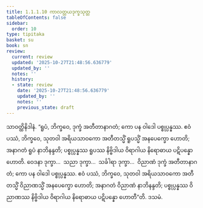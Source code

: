 ```yaml
---
title: 1.1.1.10 ကာလတ္တယဒုက္ခသုတ္တ
tableOfContents: false
sidebar:
  order: 10
type: tipitaka
basket: su
book: sn
review:
  current: review
  updated: '2025-10-27T21:48:56.636779'
  updated_by: ''
  notes: ''
  history:
  - state: review
    date: '2025-10-27T21:48:56.636779'
    updated_by: ''
    notes: ''
    previous_state: draft
---
```



<ReviewStatus review={frontmatter.review} showDetails={true} />

<HypothesisAnnotation frontmatter={frontmatter} />

<DynamicBreadcrumb />

<Division number="10" book="sn" e="ch" v="18" p="280">

<Paragraph number="91" book="sn">
သာဝတ္ထိနိဒါနံ. “ရူပံ, ဘိက္ခဝေ, ဒုက္ခံ အတီတာနာဂတံ; ကော ပန ဝါဒေါ ပစ္စုပ္ပန္နဿ. ဧဝံ ပဿံ, ဘိက္ခဝေ, သုတဝါ အရိယသာဝကော အတီတသ္မိံ ရူပသ္မိံ အနပေက္ခော ဟောတိ; အနာဂတံ ရူပံ နာဘိနန္ဒတိ; ပစ္စုပ္ပန္နဿ ရူပဿ နိဗ္ဗိဒါယ ဝိရာဂါယ နိရောဓာယ ပဋိပန္နော ဟောတိ. ဝေဒနာ ဒုက္ခာ…  သညာ ဒုက္ခာ…  သင်္ခါရာ ဒုက္ခာ…  ဝိညာဏံ ဒုက္ခံ အတီတာနာဂတံ; ကော ပန ဝါဒေါ ပစ္စုပ္ပန္နဿ. ဧဝံ ပဿံ, ဘိက္ခဝေ, သုတဝါ အရိယသာဝကော အတီတသ္မိံ ဝိညာဏသ္မိံ အနပေက္ခော ဟောတိ; အနာဂတံ ဝိညာဏံ နာဘိနန္ဒတိ; ပစ္စုပ္ပန္နဿ ဝိညာဏဿ နိဗ္ဗိဒါယ ဝိရာဂါယ နိရောဓာယ ပဋိပန္နော ဟောတီ”တိ.

</Paragraph>
</Division>

<Paragraph number="92" type="center" book="sn">
ဒသမံ.
</Paragraph>